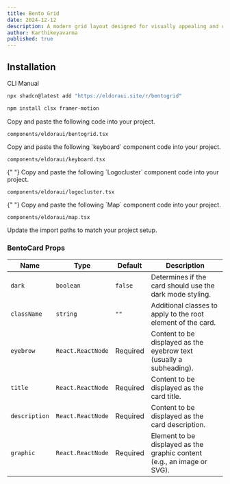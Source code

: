 ```yaml
---
title: Bento Grid
date: 2024-12-12
description: A modern grid layout designed for visually appealing and organized feature showcases.
author: Karthikeyavarma
published: true
---
```


<ComponentPreview name="bentodemo" />

## Installation



<Tabs defaultValue="cli">

<TabsList>
  <TabsTrigger value="cli">CLI</TabsTrigger>
  <TabsTrigger value="manual">Manual</TabsTrigger>
</TabsList>
<TabsContent value="cli">

```bash
npx shadcn@latest add "https://eldoraui.site/r/bentogrid"
```

</TabsContent>

<TabsContent value="manual">



<Steps>

<Step>

```bash
npm install clsx framer-motion
```

</Step>

<Step>Copy and paste the following code into your project.</Step>

`components/eldoraui/bentogrid.tsx`

<ComponentSource name="bentogrid" />

<Step>
  Copy and paste the following `keyboard` component code into your project.
</Step>

`components/eldoraui/keyboard.tsx`

<ComponentSource name="keyboard" />

<Step>
  {" "}
  Copy and paste the following `Logocluster` component code into your project.
</Step>

`components/eldoraui/logocluster.tsx`

<ComponentSource name="logocluster" />

<Step>
  {" "}
  Copy and paste the following `Map` component code into your project.
</Step>

`components/eldoraui/map.tsx`

<ComponentSource name="map" />

<Step>Update the import paths to match your project setup.</Step>

</Steps>

</TabsContent>

</Tabs>


### BentoCard Props

| Name          | Type              | Default  | Description                                                             |
| ------------- | ----------------- | -------- | ----------------------------------------------------------------------- |
| `dark`        | `boolean`         | `false`  | Determines if the card should use the dark mode styling.                |
| `className`   | `string`          | `""`     | Additional classes to apply to the root element of the card.            |
| `eyebrow`     | `React.ReactNode` | Required | Content to be displayed as the eyebrow text (usually a subheading).     |
| `title`       | `React.ReactNode` | Required | Content to be displayed as the card title.                              |
| `description` | `React.ReactNode` | Required | Content to be displayed as the card description.                        |
| `graphic`     | `React.ReactNode` | Required | Element to be displayed as the graphic content (e.g., an image or SVG). |
